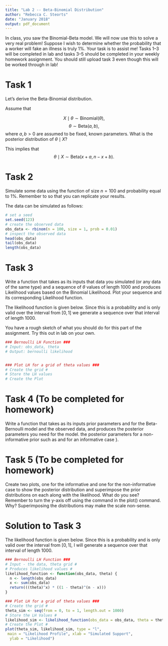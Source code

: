 ```yaml
---
title: "Lab 2 -- Beta-Binomial Distribution"
author: "Rebecca C. Steorts"
date: "January 2018"
output: pdf_document
---
```


In class, you saw the Binomial-Beta model. We will now use this to solve a very real problem! Suppose I wish to determine whether the probability that a worker will fake an illness is truly 1\%. Your task is to assist me! Tasks 1--3 will be completed in lab and tasks 3--5 should be completed in your weekly homework assignment. You should still upload task 3 even though this will be worked through in lab! 

# Task 1

Let's derive the Beta-Binomial distribution. 

Assume that

$$X\mid \theta \sim \text{Binomial} (\theta),$$
$$\theta \sim \text{Beta}(a,b),$$
where $a,b > 0$ are assumed to be fixed, known parameters. What is the posterior distribution of $\theta \mid X$?

\begin{align}
p(\theta \mid X) &\propto 
p(X \mid \theta) p(\theta) \\
&\propto \theta^{x} 
(1 - \theta)^{(n-x)} \times \theta^{(a-1)} (1 - \theta)^{(b-1)}\\
&\propto \theta^{x + a -1} (1 - \theta)^{(n-x + b -1)}.
\end{align}

This implies that 
$$\theta \mid X \sim \text{Beta}(x+a,n-x+b).$$



# Task 2

Simulate some data using the \textsf{rbinom} function of size $n = 100$ and probability equal to 1\%. Remember to \textsf{set.seed(123)} so that you can replicate your results.

The data can be simulated as follows:
```r
# set a seed
set.seed(123)
# create the observed data
obs_data <- rbinom(n = 100, size = 1, prob = 0.01)
# inspect the observed data
head(obs_data)
tail(obs_data)
length(obs_data)
```

# Task 3

Write a function that takes as its inputs that data you simulated (or any data of the same type) and a sequence of $\theta$ values of length 1000 and produces Likelihood values based on the Binomial Likelihood. Plot your sequence and its corresponding Likelihood function.

The likelihood function is given below. Since this is a probability and is only valid over the interval from $[0, 1]$ we generate a sequence over that interval of length 1000.

You have a rough sketch of what you should do for this part of the assignment. Try this out in lab on your own. 

```r
### Bernoulli LH Function ###
# Input: obs_data, theta
# Output: bernoulli likelihood


### Plot LH for a grid of theta values ###
# Create the grid #
# Store the LH values
# Create the Plot
```



# Task 4 (To be completed for homework)

Write a function that takes as its inputs  prior parameters \textsf{a} and \textsf{b} for the Beta-Bernoulli model and the observed data, and produces the posterior parameters you need for the model. \textbf{Generate and print} the posterior parameters for a non-informative prior such as \textsf{(a,b) = (1,1)} and for an informative case \textsf{(a,b) = (3,1)}}.



# Task 5 (To be completed for homework)

Create two plots, one for the informative and one for the non-informative case to show the posterior distribution and superimpose the prior distributions on each along with the likelihood. What do you see? Remember to turn the y-axis off using the command \textcolor{red}{yaxt="none"} in the plot() command. Why? Superimposing the distributions may make the scale non-sense.

\newpage
# Solution to Task 3

The likelihood function is given below. Since this is a probability and is only valid over the interval from $[0, 1],$ I will generate a sequence over that interval of length 1000.
```r
### Bernoulli LH Function ###
# Input - the data, theta grid #
# Produces likelihood values #
likelihood_function <- function(obs_data, theta) {
  n <- length(obs_data)
  x <- sum(obs_data)
  return(((theta)^x) * ((1 - theta)^(n - x)))
}

### Plot LH for a grid of theta values ###
# Create the grid #
theta_sim <- seq(from = 0, to = 1, length.out = 1000)
# Store the LH Values #
likelihood_sim <- likelihood_function(obs_data = obs_data, theta = theta_sim)
# Create the Plot #
plot(theta_sim, likelihood_sim, type = "l",
 main = "Likelihood Profile", xlab = "Simulated Support",
  ylab = "Likelihood")
```
